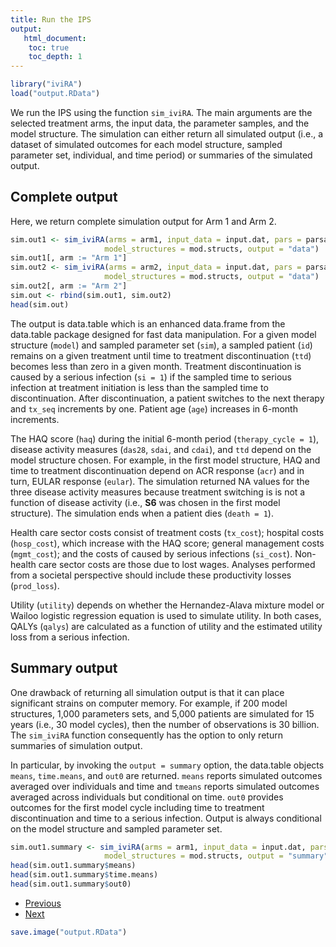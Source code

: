 ```yaml
---
title: Run the IPS
output: 
   html_document:
    toc: true
    toc_depth: 1
--- 
```


```r
library("iviRA")
load("output.RData")
```

We run the IPS using the function `sim_iviRA`. The main arguments are the selected treatment arms, the input data, the parameter samples, and the model structure. The simulation can either return all simulated output (i.e., a dataset of simulated outcomes for each model structure, sampled parameter set, individual, and time period) or summaries of the simulated output.

## Complete output
Here, we return complete simulation output for Arm 1 and Arm 2.

```r
sim.out1 <- sim_iviRA(arms = arm1, input_data = input.dat, pars = parsamp,
                     model_structures = mod.structs, output = "data")
sim.out1[, arm := "Arm 1"]
sim.out2 <- sim_iviRA(arms = arm2, input_data = input.dat, pars = parsamp,
                     model_structures = mod.structs, output = "data")
sim.out2[, arm := "Arm 2"]
sim.out <- rbind(sim.out1, sim.out2)
head(sim.out)
```

The output is data.table which is an enhanced data.frame from the data.table package designed for fast data manipulation. For a given model structure (`model`) and sampled parameter set (`sim`), a sampled patient (`id`) remains on a given treatment until time to treatment discontinuation (`ttd`) becomes less than zero in a given month. Treatment discontinuation is caused by a serious infection (`si = 1`) if the sampled time to serious infection at treatment initiation is less than the sampled time to discontinuation. After discontinuation, a patient switches to the next therapy and `tx_seq` increments by one. Patient age (`age`) increases in 6-month increments. 

The HAQ score (`haq`) during the initial 6-month period (`therapy_cycle = 1`), disease activity measures (`das28`, `sdai`, and `cdai`), and `ttd` depend on the model structure chosen. For example, in the first model structure, HAQ and time to treatment discontinuation depend on ACR response (`acr`) and in turn, EULAR response (`eular`). The simulation returned NA values for the three disease activity measures because treatment switching is is not a function of disease activity (i.e., **S6** was chosen in the first model structure). The simulation ends when a patient dies (`death = 1`).

Health care sector costs consist of treatment costs (`tx_cost`); hospital costs (`hosp_cost`), which increase with the HAQ score; general management costs (`mgmt_cost`); and the costs of caused by serious infections (`si_cost`). Non-health care sector costs are those due to lost wages. Analyses performed from a societal perspective should include these productivity losses (`prod_loss`). 

Utility (`utility`) depends on whether the Hernandez-Alava mixture model or Wailoo logistic regression equation is used to simulate utility. In both cases, QALYs (`qalys`) are calculated as a function of utility and the estimated utility loss from a serious infection.  

## Summary output
One drawback of returning all simulation output is that it can place significant strains on computer memory. For example, if 200 model structures, 1,000 parameters sets, and 5,000 patients are simulated for 15 years (i.e., 30 model cycles), then the number of observations is 30 billion. The `sim_iviRA` function consequently has the option to only return summaries of simulation output. 

In particular, by invoking the `output = summary` option, the data.table objects `means`, `time.means`, and `out0` are returned. `means` reports simulated outcomes averaged over individuals and time and `tmeans` reports simulated outcomes averaged across individuals but conditional on time. `out0` provides outcomes for the first model cycle including time to treatment discontinuation and time to a serious infection. Output is always conditional on the model structure and sampled parameter set. 

```r
sim.out1.summary <- sim_iviRA(arms = arm1, input_data = input.dat, pars = parsamp,
                     model_structures = mod.structs, output = "summary")
head(sim.out1.summary$means)
head(sim.out1.summary$time.means)
head(sim.out1.summary$out0)
```

<div>
<ul class="pager">
  <li class="previous"><a href="05-parameters.html">Previous</a></li>
  <li class="next"><a href="07-analysis.html">Next</a></li>
</ul>
</div>

```r
save.image("output.RData")
```